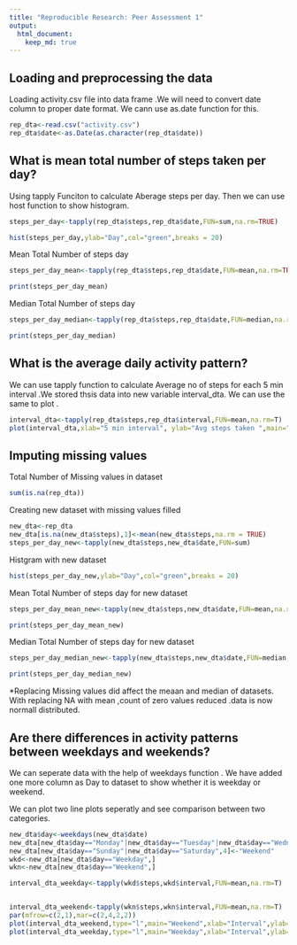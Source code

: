 ```yaml
---
title: "Reproducible Research: Peer Assessment 1"
output: 
  html_document:
    keep_md: true
---
```



## Loading and preprocessing the data
Loading activity.csv file into data frame .We will need to convert date column to proper date format. We cann use as.date function for this.

```r

rep_dta<-read.csv("activity.csv")
rep_dta$date<-as.Date(as.character(rep_dta$date))
```


## What is mean total number of steps taken per day?

Using tapply Funciton to calculate Aberage steps per day. Then we can use host function to show histogram.

```r
steps_per_day<-tapply(rep_dta$steps,rep_dta$date,FUN=sum,na.rm=TRUE)

hist(steps_per_day,ylab="Day",col="green",breaks = 20)

```

Mean Total Number of steps day 
```r
steps_per_day_mean<-tapply(rep_dta$steps,rep_dta$date,FUN=mean,na.rm=TRUE)

print(steps_per_day_mean)


```
Median Total Number of steps day 
```r
steps_per_day_median<-tapply(rep_dta$steps,rep_dta$date,FUN=median,na.rm=TRUE)

print(steps_per_day_median)


```

## What is the average daily activity pattern?

We can use tapply function to calculate Average no of steps for each 5 min interval .We stored thsis data into new variable interval_dta. We can use the same to plot .
```r

interval_dta<-tapply(rep_dta$steps,rep_dta$interval,FUN=mean,na.rm=T)
plot(interval_dta,xlab="5 min interval", ylab="Avg steps taken ",main="Avg Steps taken by each 5 min interval")

```
## Imputing missing values

Total Number of Missing values in dataset
```r

sum(is.na(rep_dta))


```

Creating new dataset with  missing values filled 

```r
new_dta<-rep_dta
new_dta[is.na(new_dta$steps),1]<-mean(new_dta$steps,na.rm = TRUE)
steps_per_day_new<-tapply(new_dta$steps,new_dta$date,FUN=sum)
```
Histgram with new dataset

```r
hist(steps_per_day_new,ylab="Day",col="green",breaks = 20)

```


Mean Total Number of steps day for new dataset

```r
steps_per_day_mean_new<-tapply(new_dta$steps,new_dta$date,FUN=mean,na.rm=TRUE)

print(steps_per_day_mean_new)


```
Median Total Number of steps day for new dataset
```r
steps_per_day_median_new<-tapply(new_dta$steps,new_dta$date,FUN=median,na.rm=TRUE)

print(steps_per_day_median_new)


```

*Replacing Missing values did affect the meaan and median of datasets. With replacing NA  with mean ,count of zero values reduced .data is now normall distributed. 



## Are there differences in activity patterns between weekdays and weekends?
We can seperate data with the help of weekdays function . We have added one more column as Day to dataset to show whether it is weekday or weekend.

We can plot two line plots seperatly and see comparison between two categories.

```r
new_dta$day<-weekdays(new_dta$date)
new_dta[new_dta$day=="Monday"|new_dta$day=="Tuesday"|new_dta$day=="Wednesday"|new_dta$day=="Thursday"|new_dta$day=="Friday",4]<-"Weekday"
new_dta[new_dta$day=="Sunday"|new_dta$day=="Saturday",4]<-"Weekend"
wkd<-new_dta[new_dta$day=="Weekday",]
wkn<-new_dta[new_dta$day=="Weekend",]

interval_dta_weekday<-tapply(wkd$steps,wkd$interval,FUN=mean,na.rm=T)


interval_dta_weekend<-tapply(wkn$steps,wkn$interval,FUN=mean,na.rm=T)
par(mfrow=c(2,1),mar=c(2,4,2,2))
plot(interval_dta_weekend,type="l",main="Weekend",xlab="Interval",ylab="Number of Steps")
plot(interval_dta_weekday,type="l",main="Weekday",xlab="Interval",ylab="Number of Steps")

```



